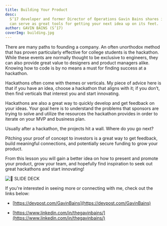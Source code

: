 ```yaml
---
title: Building Your Product
desc:
  S’17 developer and former Director of Operations Gavin Bains shares insight on how hackathons and pitch competitions
  can serve as great tools for getting your next idea up on its feet.
author: GAVIN BAINS (S’17)
coverImg: building.jpg
---
```


There are many paths to founding a company. An often unorthodox method that has proven particularly effective for
college students is the hackathon. While these events are normally thought to be exclusive to engineers, they can also
provide great value to designers and product managers alike. Knowing how to code is by no means a must for finding
success at a hackathon.

Hackathons often come with themes or verticals. My piece of advice here is that if you have an idea, choose a hackathon
that aligns with it; if you don’t, then find verticals that interest you and start innovating.

Hackathons are also a great way to quickly develop and get feedback on your ideas. Your goal here is to understand the
problems that sponsors are trying to solve and utilize the resources the hackathon provides in order to iterate on your
MVP and business plan.

Usually after a hackathon, the projects hit a wall. Where do you go next?

Pitching your proof of concept to investors is a great way to get feedback, build meaningful connections, and
potentially secure funding to grow your product.

From this lesson you will gain a better idea on how to present and promote your product, grow your team, and hopefully
find inspiration to seek out great hackathons and start innovating!

<YoutubePlayer url="https://www.youtube.com/watch?v=I2eVU7rJEEY" />

![🔗 SLIDE DECK](https://docs.google.com/presentation/d/1fAuBwyJt5IUq1i-Tnbq6u37-ms-8qgYxHZrGC2xman0/edit#slide=id.ga74c7ff1b5_0_1658)

If you're interested in seeing more or connecting with me, check out the links below:

- [https://devpost.com/GavinBains](https://devpost.com/GavinBains)

- [https://www.linkedin.com/in/thegavinbains/](https://www.linkedin.com/in/thegavinbains/)
